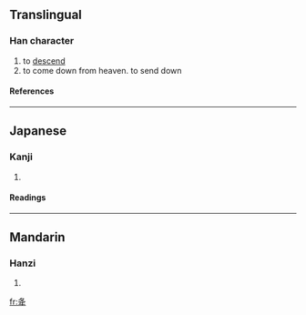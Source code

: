 ==Translingual==
===Han character===
{{Han char|rn=34|rad=夂|as=03|sn=6|four=|canj=竹水手 (HEQ), X竹水手 (XHEQ)}}
# to [[descend]]
# to come down from heaven. to send down
====References====
{{Han ref|kx=0244.200|dkj=05695|dj=0485.050|hdz=20868.040|uh=5905|ud=22789}}
----
==Japanese==
===Kanji===
{{ja-kanji|grade=|rs=夂03}}
# {{defn|Japanese}} 
====Readings====
{{ja-readings|on=[[こう]] (kō)|kun=[[おおりる]] (ooriru), [[おおろす]] (oorosu), [[ふうる]] (fuuru)}}
----
==Mandarin==
===Hanzi===
{{cmn-hanzi|pin=[[fù]] (fu4), [[jiàng]] (jiang4)|wg=fu<sup>4</sup>, chiang<sup>4</sup>}}
# {{defn|Mandarin}}

[[fr:夅]]